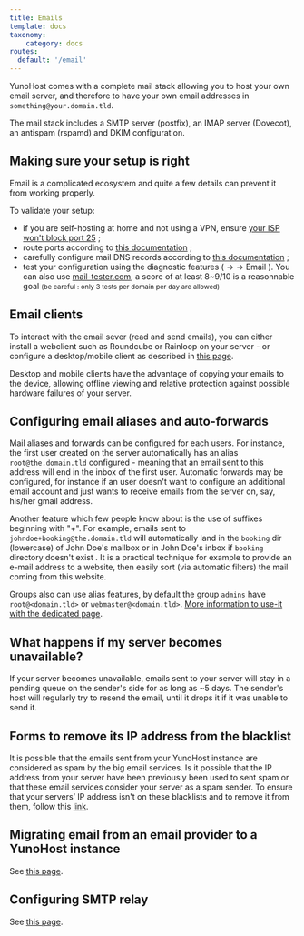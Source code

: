 ```yaml
---
title: Emails
template: docs
taxonomy:
    category: docs
routes:
  default: '/email'
---
```



YunoHost comes with a complete mail stack allowing you to host your own email server, and therefore to have your own email addresses in `something@your.domain.tld`.

The mail stack includes a SMTP server (postfix), an IMAP server (Dovecot), an antispam (rspamd) and DKIM configuration.

## Making sure your setup is right

Email is a complicated ecosystem and quite a few details can prevent it from working properly.

To validate your setup:
- if you are self-hosting at home and not using a VPN, ensure [your ISP won't block port 25](/isp) ;
- route ports according to [this documentation](/isp_box_config) ;
- carefully configure mail DNS records according to [this documentation](/dns_config) ;
- test your configuration using the diagnostic features (<HighlightWebAdmin/> → <HighlightDiagnosis/> → <Highlight no_break={true} color='grey'><icon icon="fa-envelope"/> Email</Highlight> ). You can also use [mail-tester.com](https://mail-tester.com), a score of at least 8~9/10 is a reasonnable goal <small>(be careful : only 3 tests per domain per day are allowed)</small> 

## Email clients

To interact with the email sever (read and send emails), you can either install a webclient such as Roundcube or Rainloop on your server - or configure a desktop/mobile client as described in [this page](/email_configure_client).

Desktop and mobile clients have the advantage of copying your emails to the device, allowing offline viewing and relative protection against possible hardware failures of your server.

## Configuring email aliases and auto-forwards

Mail aliases and forwards can be configured for each users. For instance, the first user created on the server automatically has an alias `root@the.domain.tld` configured - meaning that an email sent to this address will end in the inbox of the first user. Automatic forwards may be configured, for instance if an user doesn't want to configure an additional email account and just wants to receive emails from the server on, say, his/her gmail address.

Another feature which few people know about is the use of suffixes beginning with "+". For example, emails sent to `johndoe+booking@the.domain.tld` will automatically land in the `booking` dir (lowercase) of John Doe's mailbox or in John Doe's inbox if `booking` directory doesn't exist . It is a practical technique for example to provide an e-mail address to a website, then easily sort (via automatic filters) the mail coming from this website.

Groups also can use alias features, by default the group `admins` have `root@<domain.tld>` or `webmaster@<domain.tld>`. [More information to use-it with the dedicated page](/groups_and_permissions#config-alias-group).

## What happens if my server becomes unavailable?

If your server becomes unavailable, emails sent to your server will stay in a pending queue on the sender's side for as long as ~5 days. The sender's host will regularly try to resend the email, until it drops it if it was unable to send it.

## Forms to remove its IP address from the blacklist

It is possible that the emails sent from your YunoHost instance are considered as spam by the big email services.
Is it possible that the IP address from your server have been previously been used to sent spam or that these email services consider your server as a spam sender.
To ensure that your servers’ IP address isn't on these blacklists and to remove it from them, follow this [link](/blacklist_forms).

## Migrating email from an email provider to a YunoHost instance

See [this page](/email_migration).

## Configuring SMTP relay

See [this page](/email_configure_relay).
